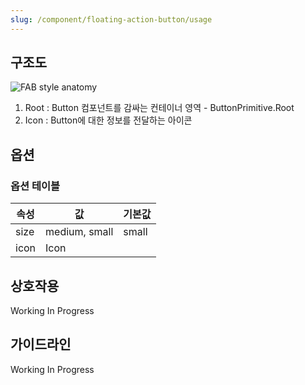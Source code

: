 ```yaml
---
slug: /component/floating-action-button/usage
---
```


## 구조도

![FAB style anatomy](./anatomy.png)

1. Root : Button 컴포넌트를 감싸는 컨테이너 영역 - ButtonPrimitive.Root
2. Icon : Button에 대한 정보를 전달하는 아이콘

## 옵션

### 옵션 테이블

| 속성 | 값            | 기본값 |
| ---- | ------------- | ------ |
| size | medium, small | small  |
| icon | Icon          |        |

## 상호작용

Working In Progress

## 가이드라인

Working In Progress
